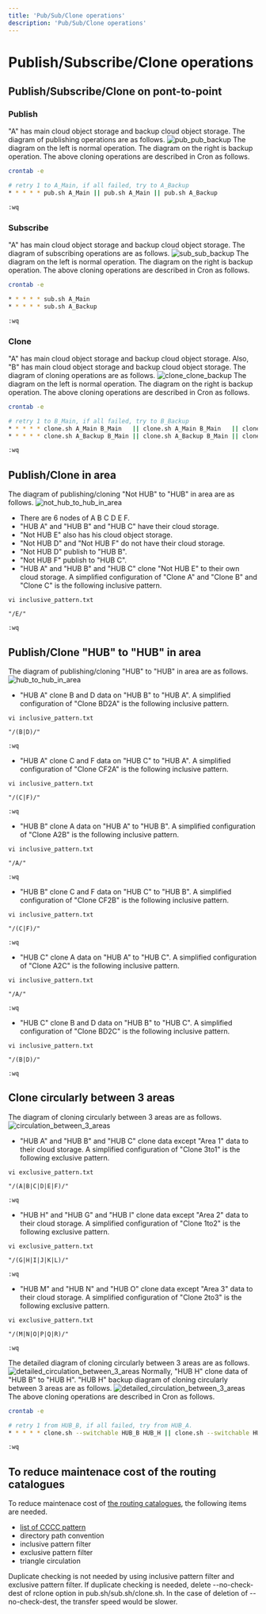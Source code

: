 ```yaml
---
title: 'Pub/Sub/Clone operations'
description: 'Pub/Sub/Clone operations'
---
```


# Publish/Subscribe/Clone operations
## Publish/Subscribe/Clone on pont-to-point 
### Publish
"A" has main cloud object storage and backup cloud object storage. The diagram of publishing operations are as follows.
![pub_pub_backup](pub_sub_clone_operations_img/pub_pub_backup.png)
The diagram on the left is normal operation. The diagram on the right is backup operation.
The above cloning operations are described in Cron as follows.

```bash
crontab -e

# retry 1 to A_Main, if all failed, try to A_Backup
* * * * * pub.sh A_Main || pub.sh A_Main || pub.sh A_Backup

:wq
```
### Subscribe
"A" has main cloud object storage and backup cloud object storage. The diagram of subscribing operations are as follows.
![sub_sub_backup](pub_sub_clone_operations_img/sub_sub_backup.png)
The diagram on the left is normal operation. The diagram on the right is backup operation.
The above cloning operations are described in Cron as follows.

```bash
crontab -e

* * * * * sub.sh A_Main
* * * * * sub.sh A_Backup

:wq
```
### Clone
"A" has main cloud object storage and backup cloud object storage. Also, "B" has main cloud object storage and backup cloud object storage. The diagram of cloning operations are as follows.
![clone_clone_backup](pub_sub_clone_operations_img/clone_clone_backup.png)
The diagram on the left is normal operation. The diagram on the right is backup operation.
The above cloning operations are described in Cron as follows.

```bash
crontab -e

# retry 1 to B_Main, if all failed, try to B_Backup
* * * * * clone.sh A_Main B_Main   || clone.sh A_Main B_Main   || clone.sh A_Main B_Backup
* * * * * clone.sh A_Backup B_Main || clone.sh A_Backup B_Main || clone.sh A_Backup B_Backup

:wq
```
## Publish/Clone in area 
The diagram of publishing/cloning "Not HUB" to "HUB" in area are as follows.
![not_hub_to_hub_in_area](pub_sub_clone_operations_img/not_hub_to_hub_in_area.png)
- There are 6 nodes of A B C D E F. 
- "HUB A" and "HUB B" and "HUB C" have their cloud storage.
- "Not HUB E" also has his cloud object storage. 
- "Not HUB D" and "Not HUB F" do not have their cloud storage.
- "Not HUB D" publish to "HUB B".
- "Not HUB F" publish to "HUB C".
- "HUB A" and "HUB B" and "HUB C" clone "Not HUB E" to their own cloud storage.
A simplified configuration of "Clone A" and "Clone B" and "Clone C" is the following inclusive pattern.
```inclusive regex pattern
vi inclusive_pattern.txt

"/E/"

:wq
```
## Publish/Clone "HUB" to "HUB" in area
The diagram of publishing/cloning "HUB" to "HUB" in area are as follows.
![hub_to_hub_in_area](pub_sub_clone_operations_img/hub_to_hub_in_area.png)
- "HUB A" clone B and D data on "HUB B" to "HUB A".
A simplified configuration of "Clone BD2A" is the following inclusive pattern.
```inclusive regex pattern
vi inclusive_pattern.txt

"/(B|D)/"

:wq
```
- "HUB A" clone C and F data on "HUB C" to "HUB A".
A simplified configuration of "Clone CF2A" is the following inclusive pattern.
```inclusive regex pattern
vi inclusive_pattern.txt

"/(C|F)/"

:wq
```
- "HUB B" clone A data on "HUB A" to "HUB B".
  A simplified configuration of "Clone A2B" is the following inclusive pattern.
```inclusive regex pattern
vi inclusive_pattern.txt

"/A/"

:wq
```
- "HUB B" clone C and F data on "HUB C" to "HUB B".
  A simplified configuration of "Clone CF2B" is the following inclusive pattern.
```inclusive regex pattern
vi inclusive_pattern.txt

"/(C|F)/"

:wq
```
- "HUB C" clone A data on "HUB A" to "HUB C".
  A simplified configuration of "Clone A2C" is the following inclusive pattern.
```inclusive regex pattern
vi inclusive_pattern.txt

"/A/"

:wq
```
- "HUB C" clone B and D data on "HUB B" to "HUB C".
  A simplified configuration of "Clone BD2C" is the following inclusive pattern.
```inclusive regex pattern
vi inclusive_pattern.txt

"/(B|D)/"

:wq
```

## Clone circularly between 3 areas
The diagram of cloning circularly between 3 areas are as follows.
![circulation_between_3_areas](pub_sub_clone_operations_img/circulation_between_3_areas.png)
- "HUB A" and "HUB B" and "HUB C" clone data except "Area 1" data to their cloud storage.
  A simplified configuration of "Clone 3to1" is the following exclusive pattern.
```exclusive regex pattern
vi exclusive_pattern.txt

"/(A|B|C|D|E|F)/"

:wq
```
- "HUB H" and "HUB G" and "HUB I" clone data except "Area 2" data to their cloud storage.
  A simplified configuration of "Clone 1to2" is the following exclusive pattern.
```exclusive regex pattern
vi exclusive_pattern.txt

"/(G|H|I|J|K|L)/"

:wq
```
- "HUB M" and "HUB N" and "HUB O" clone data except "Area 3" data to their cloud storage.
  A simplified configuration of "Clone 2to3" is the following exclusive pattern.
```exclusive regex pattern
vi exclusive_pattern.txt

"/(M|N|O|P|Q|R)/"

:wq
```
The detailed diagram of cloning circularly between 3 areas are as follows.
![detailed_circulation_between_3_areas](pub_sub_clone_operations_img/detailed_circulation_between_3_areas.png)
Normally, "HUB H" clone data of "HUB B" to "HUB H". "HUB H" backup diagram of cloning circularly between 3 areas are as follows.
![detailed_circulation_between_3_areas](pub_sub_clone_operations_img/detailed_backup_circulation_between_3_areas.png)
The above cloning operations are described in Cron as follows.

```bash
crontab -e

# retry 1 from HUB_B, if all failed, try from HUB_A.
* * * * * clone.sh --switchable HUB_B HUB_H || clone.sh --switchable HUB_B HUB_H || clone.sh --switchable HUB_A HUB_H

:wq
```
## To reduce maintenace cost of the routing catalogues
To reduce maintenace cost of [the routing catalogues](https://community.wmo.int/activity-areas/operational-information-service/routing-catalogues), the following items are needed.
- [list of CCCC pattern](https://github.com/public-tatsuya-noyori/meteorological_preprocessor/blob/master/tests/cccc_pattern.txt)
- directory path convention
- inclusive pattern filter
- exclusive pattern filter
- triangle circulation

Duplicate checking is not needed by using inclusive pattern filter and exclusive pattern filter. If duplicate checking is needed, delete --no-check-dest of rclone option in pub.sh/sub.sh/clone.sh. In the case of deletion of --no-check-dest, the transfer speed would be slower.
